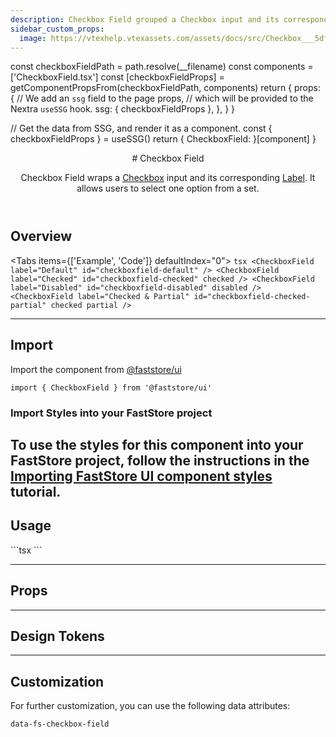 ```yaml
---
description: Checkbox Field grouped a Checkbox input and its corresponding Label.
sidebar_custom_props:
  image: https://vtexhelp.vtexassets.com/assets/docs/src/Checkbox___5dfb3d931c093ee7ebfac8bc388e68b5.png
---
```




  const checkboxFieldPath = path.resolve(__filename)
  const components = ['CheckboxField.tsx']
  const [checkboxFieldProps] = getComponentPropsFrom(checkboxFieldPath, components)
  return {
    props: {
      // We add an `ssg` field to the page props,
      // which will be provided to the Nextra `useSSG` hook.
      ssg: {
        checkboxFieldProps
      },
    },
  }
}

  // Get the data from SSG, and render it as a component.
  const { checkboxFieldProps } = useSSG()
  return {
    CheckboxField: <PropsSection propsList={checkboxFieldProps} />
  }[component]
}


<header>
# Checkbox Field

Checkbox Field wraps a [Checkbox](/components/atoms/checkbox) input and its corresponding [Label](/components/atoms/label). It allows users to select one option from a set.

</header>

## Overview

<Tabs items={['Example', 'Code']} defaultIndex="0">
  <Tab>
    <OverviewSection>
      <CheckboxField label="Default" id="checkboxfield-default" />
      <CheckboxField
        label="Checked"
        id="checkboxfield-checked"
        checked
        readOnly
      />
      <CheckboxField label="Disabled" id="checkboxfield-disabled" disabled />
      <CheckboxField
        label="Checked & Partial"
        id="checkboxfield-checked-partial"
        checked
        partial
        readOnly
      />
    </OverviewSection>
  </Tab>
  <Tab>
    ```tsx
    <CheckboxField label="Default" id="checkboxfield-default" />
    <CheckboxField label="Checked" id="checkboxfield-checked" checked />
    <CheckboxField label="Disabled" id="checkboxfield-disabled" disabled />
    <CheckboxField
      label="Checked & Partial"
      id="checkboxfield-checked-partial"
      checked
      partial
    />
    ```
  </Tab>
</Tabs>

---

## Import

Import the component from [@faststore/ui](/../components)

```tsx
import { CheckboxField } from '@faststore/ui'
```

### Import Styles into your FastStore project

To use the styles for this component into your FastStore 
project, follow the instructions in the [Importing FastStore UI component styles](/docs/customizing/components#importing-faststore-ui-component-styles) tutorial.
---

## Usage

<OverviewSection>
  <CheckboxField label="Faststore" id="faststore" />
</OverviewSection>
```tsx
<CheckboxField label="Faststore" id="faststore" />
```

---

## Props

<CheckboxFieldPropsSection component="CheckboxField" />

---

## Design Tokens

<TokenTable>
  <TokenRow token="--fs-checkbox-field-gap" value="var(--fs-spacing-1)" />
</TokenTable>

---

## Customization

For further customization, you can use the following data attributes:

`data-fs-checkbox-field`
